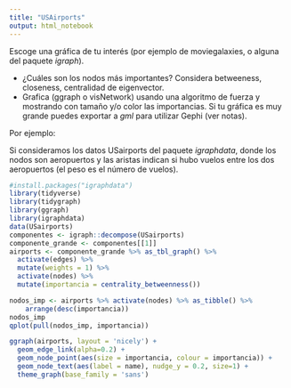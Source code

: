 ```yaml
---
title: "USAirports"
output: html_notebook
---
```


Escoge una gráfica de tu interés (por ejemplo de moviegalaxies,
o alguna del paquete *igraph*). 

 - ¿Cuáles son los nodos más importantes? Considera betweeness, closeness,
 centralidad de eigenvector.
 - Grafica (ggraph o visNetwork) usando una algoritmo de fuerza y mostrando con tamaño y/o color las importancias. Si tu gráfica es muy grande puedes exportar a *gml* para utilizar Gephi (ver notas).

Por ejemplo:

Si consideramos los datos USairports del paquete *igraphdata*,
donde los nodos son aeropuertos y las aristas indican si hubo
vuelos entre los dos aeropuertos (el peso es el número de vuelos).

```r
#install.packages("igraphdata")
library(tidyverse)
library(tidygraph)
library(ggraph)
library(igraphdata)
data(USairports)
componentes <- igraph::decompose(USairports)
componente_grande <- componentes[[1]]
airports <- componente_grande %>% as_tbl_graph() %>%
  activate(edges) %>% 
  mutate(weights = 1) %>% 
  activate(nodes) %>% 
  mutate(importancia = centrality_betweenness())
```


```r
nodos_imp <- airports %>% activate(nodes) %>% as_tibble() %>%
    arrange(desc(importancia))
nodos_imp
qplot(pull(nodos_imp, importancia))
```

```r
ggraph(airports, layout = 'nicely') +
  geom_edge_link(alpha=0.2) +
  geom_node_point(aes(size = importancia, colour = importancia)) +
  geom_node_text(aes(label = name), nudge_y = 0.2, size=1) +
  theme_graph(base_family = 'sans')
```

